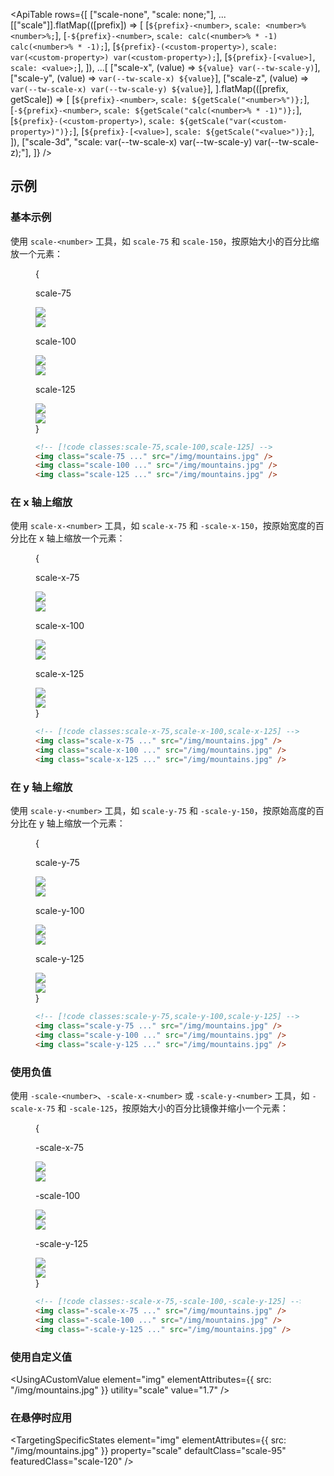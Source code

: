 

<ApiTable
  rows={[
    ["scale-none", "scale: none;"],
    ...[["scale"]].flatMap(([prefix]) => [
      [`${prefix}-<number>`, `scale: <number>% <number>%;`],
      [`-${prefix}-<number>`, `scale: calc(<number>% * -1) calc(<number>% * -1);`],
      [`${prefix}-(<custom-property>)`, `scale: var(<custom-property>) var(<custom-property>);`],
      [`${prefix}-[<value>]`, `scale: <value>;`],
    ]),
    ...[
      ["scale-x", (value) => `${value} var(--tw-scale-y)`],
      ["scale-y", (value) => `var(--tw-scale-x) ${value}`],
      ["scale-z", (value) => `var(--tw-scale-x) var(--tw-scale-y) ${value}`],
    ].flatMap(([prefix, getScale]) => [
      [`${prefix}-<number>`, `scale: ${getScale("<number>%")};`],
      [`-${prefix}-<number>`, `scale: ${getScale("calc(<number>% * -1)")};`],
      [`${prefix}-(<custom-property>)`, `scale: ${getScale("var(<custom-property>)")};`],
      [`${prefix}-[<value>]`, `scale: ${getScale("<value>")};`],
    ]),
    ["scale-3d", "scale: var(--tw-scale-x) var(--tw-scale-y) var(--tw-scale-z);"],
  ]}
/>

## 示例

### 基本示例

使用 `scale-<number>` 工具，如 `scale-75` 和 `scale-150`，按原始大小的百分比缩放一个元素：

<Figure>

<Example padding={false}>
  {
    <div className="flex scroll-p-8 overflow-scroll sm:block sm:overflow-visible">
      <div className="flex shrink-0 items-center justify-around gap-12 p-8 px-12 pb-10 font-mono font-bold sm:gap-4 sm:px-8">
        <div className="flex shrink-0 flex-col items-center">
          <p className="mb-9 text-center font-mono text-sm font-medium text-gray-500 dark:text-gray-400">scale-75</p>
          <div className="relative">
            <div className="absolute inset-0">
              <img
                className="size-24 rounded-lg object-cover opacity-25"
                src="https://images.unsplash.com/photo-1554629947-334ff61d85dc?ixid=MnwxMjA3fDB8MHxwaG90by1wYWdlfHx8fGVufDB8fHx8&ixlib=rb-1.2.1&auto=format&fit=crop&w=1000&h=1000&q=90"
              />
            </div>
            <div className="relative z-10 scale-75">
              <img
                className="size-24 rounded-lg object-cover"
                src="https://images.unsplash.com/photo-1554629947-334ff61d85dc?ixid=MnwxMjA3fDB8MHxwaG90by1wYWdlfHx8fGVufDB8fHx8&ixlib=rb-1.2.1&auto=format&fit=crop&w=1000&h=1000&q=90"
              />
              <div className="absolute inset-0 rounded-lg ring-1 ring-black/10 ring-inset"></div>
            </div>
          </div>
        </div>
        <div className="flex shrink-0 flex-col items-center">
          <p className="mb-9 text-center font-mono text-sm font-medium text-gray-500 dark:text-gray-400">scale-100</p>
          <div className="relative">
            <div className="absolute inset-0">
              <img
                className="size-24 rounded-lg object-cover opacity-25"
                src="https://images.unsplash.com/photo-1554629947-334ff61d85dc?ixid=MnwxMjA3fDB8MHxwaG90by1wYWdlfHx8fGVufDB8fHx8&ixlib=rb-1.2.1&auto=format&fit=crop&w=1000&h=1000&q=90"
              />
            </div>
            <div className="relative z-10 scale-100">
              <img
                className="size-24 rounded-lg object-cover"
                src="https://images.unsplash.com/photo-1554629947-334ff61d85dc?ixid=MnwxMjA3fDB8MHxwaG90by1wYWdlfHx8fGVufDB8fHx8&ixlib=rb-1.2.1&auto=format&fit=crop&w=1000&h=1000&q=90"
              />
              <div className="absolute inset-0 rounded-lg ring-1 ring-black/10 ring-inset"></div>
            </div>
          </div>
        </div>
        <div className="flex shrink-0 flex-col items-center">
          <p className="mb-9 text-center font-mono text-sm font-medium text-gray-500 dark:text-gray-400">scale-125</p>
          <div className="relative">
            <div className="absolute inset-0">
              <img
                className="size-24 rounded-lg object-cover opacity-25"
                src="https://images.unsplash.com/photo-1554629947-334ff61d85dc?ixid=MnwxMjA3fDB8MHxwaG90by1wYWdlfHx8fGVufDB8fHx8&ixlib=rb-1.2.1&auto=format&fit=crop&w=1000&h=1000&q=90"
              />
            </div>
            <div className="relative z-10 scale-125">
              <img
                className="size-24 rounded-lg object-cover"
                src="https://images.unsplash.com/photo-1554629947-334ff61d85dc?ixid=MnwxMjA3fDB8MHxwaG90by1wYWdlfHx8fGVufDB8fHx8&ixlib=rb-1.2.1&auto=format&fit=crop&w=1000&h=1000&q=90"
              />
              <div className="absolute inset-0 rounded-lg ring-1 ring-black/10 ring-inset"></div>
            </div>
          </div>
        </div>
      </div>
    </div>
  }
</Example>

```html
<!-- [!code classes:scale-75,scale-100,scale-125] -->
<img class="scale-75 ..." src="/img/mountains.jpg" />
<img class="scale-100 ..." src="/img/mountains.jpg" />
<img class="scale-125 ..." src="/img/mountains.jpg" />
```

</Figure>

### 在 x 轴上缩放

使用 `scale-x-<number>` 工具，如 `scale-x-75` 和 `-scale-x-150`，按原始宽度的百分比在 x 轴上缩放一个元素：

<Figure>

<Example padding={false}>
  {
    <div className="flex scroll-p-8 overflow-scroll sm:block sm:overflow-visible">
      <div className="flex shrink-0 items-center justify-around gap-12 p-8 px-12 pb-10 font-mono font-bold sm:gap-4 sm:px-8">
        <div className="flex shrink-0 flex-col items-center">
          <p className="mb-9 text-center font-mono text-sm font-medium text-gray-500 dark:text-gray-400">scale-x-75</p>
          <div className="relative">
            <div className="absolute inset-0">
              <img
                className="size-24 rounded-lg object-cover opacity-25"
                src="https://images.unsplash.com/photo-1554629947-334ff61d85dc?ixid=MnwxMjA3fDB8MHxwaG90by1wYWdlfHx8fGVufDB8fHx8&ixlib=rb-1.2.1&auto=format&fit=crop&w=1000&h=1000&q=90"
              />
            </div>
            <div className="relative z-10 scale-x-75">
              <img
                className="size-24 rounded-lg object-cover"
                src="https://images.unsplash.com/photo-1554629947-334ff61d85dc?ixid=MnwxMjA3fDB8MHxwaG90by1wYWdlfHx8fGVufDB8fHx8&ixlib=rb-1.2.1&auto=format&fit=crop&w=1000&h=1000&q=90"
              />
              <div className="absolute inset-0 rounded-lg ring-1 ring-black/10 ring-inset"></div>
            </div>
          </div>
        </div>
        <div className="flex shrink-0 flex-col items-center">
          <p className="mb-9 text-center font-mono text-sm font-medium text-gray-500 dark:text-gray-400">scale-x-100</p>
          <div className="relative">
            <div className="absolute inset-0">
              <img
                className="size-24 rounded-lg object-cover opacity-25"
                src="https://images.unsplash.com/photo-1554629947-334ff61d85dc?ixid=MnwxMjA3fDB8MHxwaG90by1wYWdlfHx8fGVufDB8fHx8&ixlib=rb-1.2.1&auto=format&fit=crop&w=1000&h=1000&q=90"
              />
            </div>
            <div className="relative z-10 scale-x-100">
              <img
                className="size-24 rounded-lg object-cover"
                src="https://images.unsplash.com/photo-1554629947-334ff61d85dc?ixid=MnwxMjA3fDB8MHxwaG90by1wYWdlfHx8fGVufDB8fHx8&ixlib=rb-1.2.1&auto=format&fit=crop&w=1000&h=1000&q=90"
              />
              <div className="absolute inset-0 rounded-lg ring-1 ring-black/10 ring-inset"></div>
            </div>
          </div>
        </div>
        <div className="flex shrink-0 flex-col items-center">
          <p className="mb-9 text-center font-mono text-sm font-medium text-gray-500 dark:text-gray-400">scale-x-125</p>
          <div className="relative">
            <div className="absolute inset-0">
              <img
                className="size-24 rounded-lg object-cover opacity-25"
                src="https://images.unsplash.com/photo-1554629947-334ff61d85dc?ixid=MnwxMjA3fDB8MHxwaG90by1wYWdlfHx8fGVufDB8fHx8&ixlib=rb-1.2.1&auto=format&fit=crop&w=1000&h=1000&q=90"
              />
            </div>
            <div className="relative z-10 scale-x-125">
              <img
                className="size-24 rounded-lg object-cover"
                src="https://images.unsplash.com/photo-1554629947-334ff61d85dc?ixid=MnwxMjA3fDB8MHxwaG90by1wYWdlfHx8fGVufDB8fHx8&ixlib=rb-1.2.1&auto=format&fit=crop&w=1000&h=1000&q=90"
              />
              <div className="absolute inset-0 rounded-lg ring-1 ring-black/10 ring-inset"></div>
            </div>
          </div>
        </div>
      </div>
    </div>
  }
</Example>

```html
<!-- [!code classes:scale-x-75,scale-x-100,scale-x-125] -->
<img class="scale-x-75 ..." src="/img/mountains.jpg" />
<img class="scale-x-100 ..." src="/img/mountains.jpg" />
<img class="scale-x-125 ..." src="/img/mountains.jpg" />
```

</Figure>

### 在 y 轴上缩放

使用 `scale-y-<number>` 工具，如 `scale-y-75` 和 `-scale-y-150`，按原始高度的百分比在 y 轴上缩放一个元素：

<Figure>

<Example padding={false}>
  {
    <div className="flex scroll-p-8 overflow-scroll sm:block sm:overflow-visible">
      <div className="flex shrink-0 items-center justify-around gap-12 p-8 px-12 pb-10 font-mono font-bold sm:gap-4 sm:px-8">
        <div className="flex shrink-0 flex-col items-center">
          <p className="mb-9 text-center font-mono text-sm font-medium text-gray-500 dark:text-gray-400">scale-y-75</p>
          <div className="relative">
            <div className="absolute inset-0">
              <img
                className="size-24 rounded-lg object-cover opacity-25"
                src="https://images.unsplash.com/photo-1554629947-334ff61d85dc?ixid=MnwxMjA3fDB8MHxwaG90by1wYWdlfHx8fGVufDB8fHx8&ixlib=rb-1.2.1&auto=format&fit=crop&w=1000&h=1000&q=90"
              />
            </div>
            <div className="relative z-10 scale-y-75">
              <img
                className="size-24 rounded-lg object-cover"
                src="https://images.unsplash.com/photo-1554629947-334ff61d85dc?ixid=MnwxMjA3fDB8MHxwaG90by1wYWdlfHx8fGVufDB8fHx8&ixlib=rb-1.2.1&auto=format&fit=crop&w=1000&h=1000&q=90"
              />
              <div className="absolute inset-0 rounded-lg ring-1 ring-black/10 ring-inset"></div>
            </div>
          </div>
        </div>
        <div className="flex shrink-0 flex-col items-center">
          <p className="mb-9 text-center font-mono text-sm font-medium text-gray-500 dark:text-gray-400">scale-y-100</p>
          <div className="relative">
            <div className="absolute inset-0">
              <img
                className="size-24 rounded-lg object-cover opacity-25"
                src="https://images.unsplash.com/photo-1554629947-334ff61d85dc?ixid=MnwxMjA3fDB8MHxwaG90by1wYWdlfHx8fGVufDB8fHx8&ixlib=rb-1.2.1&auto=format&fit=crop&w=1000&h=1000&q=90"
              />
            </div>
            <div className="relative z-10 scale-y-100">
              <img
                className="size-24 rounded-lg object-cover"
                src="https://images.unsplash.com/photo-1554629947-334ff61d85dc?ixid=MnwxMjA3fDB8MHxwaG90by1wYWdlfHx8fGVufDB8fHx8&ixlib=rb-1.2.1&auto=format&fit=crop&w=1000&h=1000&q=90"
              />
              <div className="absolute inset-0 rounded-lg ring-1 ring-black/10 ring-inset"></div>
            </div>
          </div>
        </div>
        <div className="flex shrink-0 flex-col items-center">
          <p className="mb-9 text-center font-mono text-sm font-medium text-gray-500 dark:text-gray-400">scale-y-125</p>
          <div className="relative">
            <div className="absolute inset-0">
              <img
                className="size-24 rounded-lg object-cover opacity-25"
                src="https://images.unsplash.com/photo-1554629947-334ff61d85dc?ixid=MnwxMjA3fDB8MHxwaG90by1wYWdlfHx8fGVufDB8fHx8&ixlib=rb-1.2.1&auto=format&fit=crop&w=1000&h=1000&q=90"
              />
            </div>
            <div className="relative z-10 scale-y-125">
              <img
                className="size-24 rounded-lg object-cover"
                src="https://images.unsplash.com/photo-1554629947-334ff61d85dc?ixid=MnwxMjA3fDB8MHxwaG90by1wYWdlfHx8fGVufDB8fHx8&ixlib=rb-1.2.1&auto=format&fit=crop&w=1000&h=1000&q=90"
              />
              <div className="absolute inset-0 rounded-lg ring-1 ring-black/10 ring-inset"></div>
            </div>
          </div>
        </div>
      </div>
    </div>
  }
</Example>

```html
<!-- [!code classes:scale-y-75,scale-y-100,scale-y-125] -->
<img class="scale-y-75 ..." src="/img/mountains.jpg" />
<img class="scale-y-100 ..." src="/img/mountains.jpg" />
<img class="scale-y-125 ..." src="/img/mountains.jpg" />
```

</Figure>

### 使用负值

使用 `-scale-<number>`、`-scale-x-<number>` 或 `-scale-y-<number>` 工具，如 `-scale-x-75` 和 `-scale-125`，按原始大小的百分比镜像并缩小一个元素：

<Figure>

<Example padding={false}>
  {
    <div className="flex scroll-p-8 overflow-scroll sm:block sm:overflow-visible">
      <div className="flex shrink-0 items-center justify-around gap-12 p-8 px-12 pb-10 font-mono font-bold sm:gap-4 sm:px-8">
        <div className="flex shrink-0 flex-col items-center">
          <p className="mb-9 text-center font-mono text-sm font-medium text-gray-500 dark:text-gray-400">-scale-x-75</p>
          <div className="relative">
            <div className="absolute inset-0">
              <img
                className="size-24 rounded-lg object-cover opacity-25"
                src="https://images.unsplash.com/photo-1554629947-334ff61d85dc?ixid=MnwxMjA3fDB8MHxwaG90by1wYWdlfHx8fGVufDB8fHx8&ixlib=rb-1.2.1&auto=format&fit=crop&w=1000&h=1000&q=90"
              />
            </div>
            <div className="relative z-10 -scale-x-75">
              <img
                className="size-24 rounded-lg object-cover"
                src="https://images.unsplash.com/photo-1554629947-334ff61d85dc?ixid=MnwxMjA3fDB8MHxwaG90by1wYWdlfHx8fGVufDB8fHx8&ixlib=rb-1.2.1&auto=format&fit=crop&w=1000&h=1000&q=90"
              />
              <div className="absolute inset-0 rounded-lg ring-1 ring-black/10 ring-inset"></div>
            </div>
          </div>
        </div>
        <div className="flex shrink-0 flex-col items-center">
          <p className="mb-9 text-center font-mono text-sm font-medium text-gray-500 dark:text-gray-400">-scale-100</p>
          <div className="relative">
            <div className="absolute inset-0">
              <img
                className="size-24 rounded-lg object-cover opacity-25"
                src="https://images.unsplash.com/photo-1554629947-334ff61d85dc?ixid=MnwxMjA3fDB8MHxwaG90by1wYWdlfHx8fGVufDB8fHx8&ixlib=rb-1.2.1&auto=format&fit=crop&w=1000&h=1000&q=90"
              />
            </div>
            <div className="relative z-10 -scale-100">
              <img
                className="size-24 rounded-lg object-cover"
                src="https://images.unsplash.com/photo-1554629947-334ff61d85dc?ixid=MnwxMjA3fDB8MHxwaG90by1wYWdlfHx8fGVufDB8fHx8&ixlib=rb-1.2.1&auto=format&fit=crop&w=1000&h=1000&q=90"
              />
              <div className="absolute inset-0 rounded-lg ring-1 ring-black/10 ring-inset"></div>
            </div>
          </div>
        </div>
        <div className="flex shrink-0 flex-col items-center">
          <p className="mb-9 text-center font-mono text-sm font-medium text-gray-500 dark:text-gray-400">
            -scale-y-125
          </p>
          <div className="relative">
            <div className="absolute inset-0">
              <img
                className="size-24 rounded-lg object-cover opacity-25"
                src="https://images.unsplash.com/photo-1554629947-334ff61d85dc?ixid=MnwxMjA3fDB8MHxwaG90by1wYWdlfHx8fGVufDB8fHx8&ixlib=rb-1.2.1&auto=format&fit=crop&w=1000&h=1000&q=90"
              />
            </div>
            <div className="relative z-10 -scale-y-125">
              <img
                className="size-24 rounded-lg object-cover"
                src="https://images.unsplash.com/photo-1554629947-334ff61d85dc?ixid=MnwxMjA3fDB8MHxwaG90by1wYWdlfHx8fGVufDB8fHx8&ixlib=rb-1.2.1&auto=format&fit=crop&w=1000&h=1000&q=90"
              />
              <div className="absolute inset-0 rounded-lg ring-1 ring-black/10 ring-inset"></div>
            </div>
          </div>
        </div>
      </div>
    </div>
  }
</Example>

```html
<!-- [!code classes:-scale-x-75,-scale-100,-scale-y-125] -->
<img class="-scale-x-75 ..." src="/img/mountains.jpg" />
<img class="-scale-100 ..." src="/img/mountains.jpg" />
<img class="-scale-y-125 ..." src="/img/mountains.jpg" />
```

</Figure>

### 使用自定义值

<UsingACustomValue element="img" elementAttributes={{ src: "/img/mountains.jpg" }} utility="scale" value="1.7" />

### 在悬停时应用

<TargetingSpecificStates
  element="img"
  elementAttributes={{ src: "/img/mountains.jpg" }}
  property="scale"
  defaultClass="scale-95"
  featuredClass="scale-120"
/>
